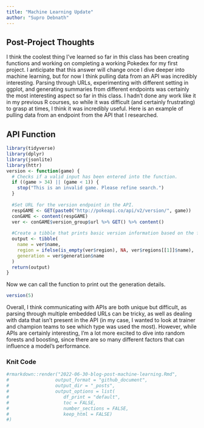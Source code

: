 ```yaml
---
title: "Machine Learning Update"
author: "Supro Debnath"
---
```


## Post-Project Thoughts

I think the coolest thing I've learned so far in this class has been creating functions and working on completing a working Pokedex for my first project. I anticipate that this answer will change once I dive deeper into machine learning, but for now I think pulling data from an API was incredibly interesting. Parsing through URLs, experimenting with different setting in ggplot, and generating summaries from different endpoints was certainly the most interesting aspect so far in this class. I hadn't done any work like it in my previous R courses, so while it was difficult (and certainly frustrating) to grasp at times, I think it was incredibly useful. Here is an example of pulling data from an endpoint from the API that I researched. 

## API Function
```r
library(tidyverse)
library(dplyr)
library(jsonlite)
library(httr)
version <- function(game) {
  # Checks if a valid input has been entered into the function.
  if ((game > 34) || (game < 1)) {
    stop("This is an invalid game. Please refine search.")
  }
  
  #Set URL for the version endpoint in the API.
  respGAME <- GET(paste0("http://pokeapi.co/api/v2/version/", game))
  conGAME <- content(respGAME)
  ver <- conGAME$version_group$url %>% GET() %>% content()
  
  #Create a tibble that prints basic version information based on the function input.
  output <- tibble(
    name = ver$name,
    region = ifelse(is_empty(ver$region), NA, ver$regions[[1]]$name),
    generation = ver$generation$name
  )
  return(output)
}
```

Now we can call the function to print out the generation details.
```r
version(5)
```

Overall, I think communicating with APIs are both unique but difficult, as parsing through multiple embedded URLs can be tricky, as well as dealing with data that isn't present in the API (in my case, I wanted to look at trainer and champion teams to see which type was used the most). However, while APIs are certainly interesting, I'm a lot more excited to dive into random forests and boosting, since there are so many different factors that can influence a model's performance. 


### Knit Code
```r
#rmarkdown::render("2022-06-30-blog-post-machine-learning.Rmd", 
#                 output_format = "github_document",
#                 output_dir = "_posts",
#                 output_options = list(
#                    df_print = "default",
#                    toc = FALSE,
#                    number_sections = FALSE,
#                    keep_html = FALSE)
#)
```





